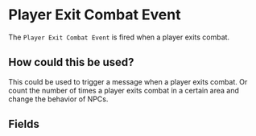 
# Player Exit Combat Event

The `Player Exit Combat Event` is fired when a player exits combat.

## How could this be used?

This could be used to trigger a message when a player exits combat. Or count the number of times a player exits combat in a certain area and change the behavior of NPCs.

## Fields

<EventsField/>
